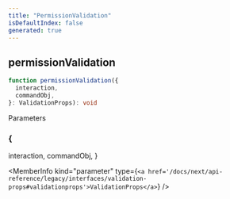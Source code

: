 ```yaml
---
title: "PermissionValidation"
isDefaultIndex: false
generated: true
---
```



<!-- This file was generated from the CommandKit source. Do not modify. Instead, re-run the "docgen" script -->


## permissionValidation

<GenerationInfo sourceFile="packages/legacy/src/validations/permissions.ts" sourceLine="4" packageName="@commandkit/legacy" />



```ts title="Signature"
function permissionValidation({
  interaction,
  commandObj,
}: ValidationProps): void
```
Parameters

### \{
  interaction,
  commandObj,
}

<MemberInfo kind="parameter" type={`<a href='/docs/next/api-reference/legacy/interfaces/validation-props#validationprops'>ValidationProps</a>`} />

